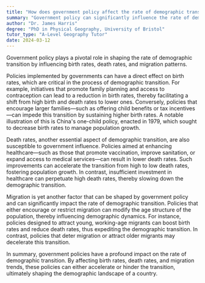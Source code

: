 ```yaml
---
title: "How does government policy affect the rate of demographic transition?"
summary: "Government policy can significantly influence the rate of demographic transition through measures affecting birth rates, death rates, and migration."
author: "Dr. James Harris"
degree: "PhD in Physical Geography, University of Bristol"
tutor_type: "A-Level Geography Tutor"
date: 2024-03-12
---
```


Government policy plays a pivotal role in shaping the rate of demographic transition by influencing birth rates, death rates, and migration patterns.

Policies implemented by governments can have a direct effect on birth rates, which are critical in the process of demographic transition. For example, initiatives that promote family planning and access to contraception can lead to a reduction in birth rates, thereby facilitating a shift from high birth and death rates to lower ones. Conversely, policies that encourage larger families—such as offering child benefits or tax incentives—can impede this transition by sustaining higher birth rates. A notable illustration of this is China's one-child policy, enacted in 1979, which sought to decrease birth rates to manage population growth.

Death rates, another essential aspect of demographic transition, are also susceptible to government influence. Policies aimed at enhancing healthcare—such as those that promote vaccination, improve sanitation, or expand access to medical services—can result in lower death rates. Such improvements can accelerate the transition from high to low death rates, fostering population growth. In contrast, insufficient investment in healthcare can perpetuate high death rates, thereby slowing down the demographic transition.

Migration is yet another factor that can be shaped by government policy and can significantly impact the rate of demographic transition. Policies that either encourage or restrict migration can modify the age structure of the population, thereby influencing demographic dynamics. For instance, policies designed to attract young, working-age migrants can boost birth rates and reduce death rates, thus expediting the demographic transition. In contrast, policies that deter migration or attract older migrants may decelerate this transition.

In summary, government policies have a profound impact on the rate of demographic transition. By affecting birth rates, death rates, and migration trends, these policies can either accelerate or hinder the transition, ultimately shaping the demographic landscape of a country.
    